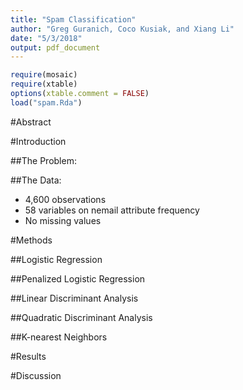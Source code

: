 ```yaml
---
title: "Spam Classification"
author: "Greg Guranich, Coco Kusiak, and Xiang Li"
date: "5/3/2018"
output: pdf_document
---
```


```r
require(mosaic)
require(xtable)
options(xtable.comment = FALSE)
load("spam.Rda")
```

#Abstract  







#Introduction  

##The Problem:  

##The Data:  


- 4,600 observations 
- 58 variables on nemail attribute frequency 
- No missing values 










#Methods 

##Logistic Regression

##Penalized Logistic Regression  

##Linear Discriminant Analysis  

##Quadratic Discriminant Analysis  

##K-nearest Neighbors  









#Results  













#Discussion  





